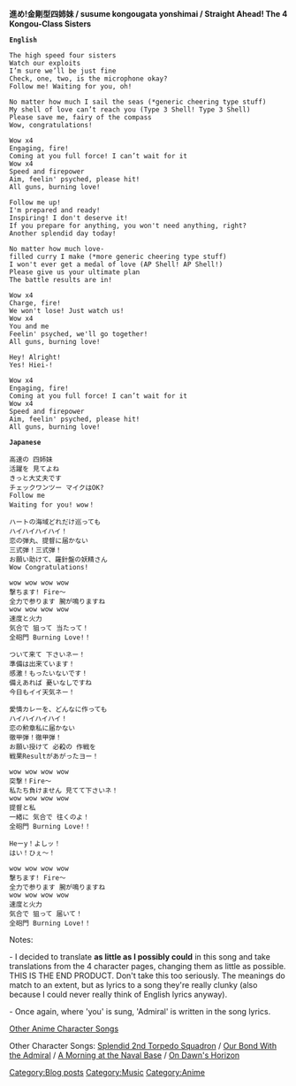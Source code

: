 '''進め!金剛型四姉妹 / susume kongougata yonshimai / Straight Ahead! The 4 Kongou-Class Sisters'''

 '''English'''

 The high speed four sisters
 Watch our exploits
 I’m sure we’ll be just fine
 Check, one, two, is the microphone okay?
 Follow me! Waiting for you, oh!

 No matter how much I sail the seas (*generic cheering type stuff)
 My shell of love can’t reach you (Type 3 Shell! Type 3 Shell)
 Please save me, fairy of the compass
 Wow, congratulations!

 Wow x4 
 Engaging, fire!
 Coming at you full force! I can’t wait for it
 Wow x4 
 Speed and firepower
 Aim, feelin' psyched, please hit!
 All guns, burning love!

 Follow me up!
 I'm prepared and ready!
 Inspiring! I don't deserve it!
 If you prepare for anything, you won't need anything, right?
 Another splendid day today!

 No matter how much love-filled curry I make (*more generic cheering type stuff)
 I won't ever get a medal of love (AP Shell! AP Shell!)
 Please give us your ultimate plan
 The battle results are in!

 Wow x4 
 Charge, fire!
 We won't lose! Just watch us!
 Wow x4 
 You and me
 Feelin' psyched, we'll go together!
 All guns, burning love!

 Hey! Alright!
 Yes! Hiei-!

 Wow x4 
 Engaging, fire!
 Coming at you full force! I can’t wait for it
 Wow x4 
 Speed and firepower
 Aim, feelin' psyched, please hit!
 All guns, burning love!



 '''Japanese'''

 高速の 四姉妹
 活躍を 見てよね
 きっと大丈夫です
 チェックワンツー マイクはOK?
 Follow me 
 Waiting for you! wow！

 ハートの海域どれだけ巡っても
 ハイハイハイハイ！
 恋の弾丸、提督に届かない
 三式弾！三式弾！
 お願い助けて、羅針盤の妖精さん
 Wow Congratulations!

 wow wow wow wow 
 撃ちます! Fire～
 全力で参ります 腕が鳴りますね
 wow wow wow wow 
 速度と火力
 気合で 狙って 当たって！
 全砲門 Burning Love!！

 ついて来て 下さいネー！
 準備は出来ています！
 感激！もったいないです！
 備えあれば 憂いなしですね
 今日もイイ天気ネー！

 愛情カレーを、どんなに作っても
 ハイハイハイハイ！
 恋の勲章私に届かない
 徹甲弾！徹甲弾！
 お願い授けて 必殺の 作戦を
 戦果Resultがあがったヨー！

 wow wow wow wow 
 突撃！Fire～
 私たち負けません 見てて下さいネ！
 wow wow wow wow 
 提督と私
 一緒に 気合で 往くのよ！
 全砲門 Burning Love!！

 Heーy！よしッ！
 はい！ひぇ〜！

 wow wow wow wow 
 撃ちます! Fire～
 全力で参ります 腕が鳴りますね
 wow wow wow wow 
 速度と火力
 気合で 狙って 届いて！
 全砲門 Burning Love!！


Notes:

- I decided to translate '''as little as I possibly could''' in this song and take translations from the 4 character pages, changing them as little as possible. THIS IS THE END PRODUCT. Don't take this too seriously. The meanings do match to an extent, but as lyrics to a song they're really clunky (also because I could never really think of English lyrics anyway).

- Once again, where 'you' is sung, 'Admiral' is written in the song lyrics.


[http://kancolle.wikia.com/wiki/User_blog:ToastSoul/Anime_Character_Songs Other Anime Character Songs]

Other Character Songs: [http://kancolle.wikia.com/wiki/User_blog:ToastSoul/Splendid_2nd_Torpedo_Squadron Splendid 2nd Torpedo Squadron] / [http://kancolle.wikia.com/wiki/User_blog:ToastSoul/Bond_with_the_Admiral Our Bond With the Admiral] / [http://kancolle.wikia.com/wiki/User_blog:ToastSoul/A_Morning_at_the_Naval_Base A Morning at the Naval Base] / [http://kancolle.wikia.com/wiki/User_blog:ToastSoul/On_Dawn%27s_Horizon On Dawn's Horizon]
[[Category:Blog posts]]
[[Category:Music]]
[[Category:Anime]]